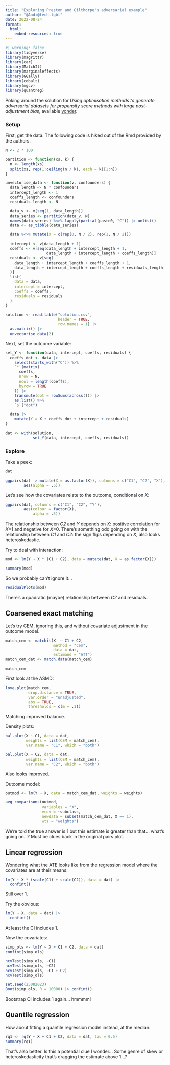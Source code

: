 ```yaml
---
title: "Exploring Preston and Gilthorpe's adversarial example"
author: "@Andi@tech.lgbt"
date: 2022-08-24
format:
  html:
    embed-resources: true
---
```


```r
#| warning: false
library(tidyverse)
library(magrittr)
library(car)
library(MatchIt)
library(marginaleffects)
library(GGally)
library(cobalt)
library(mgcv)
library(quantreg)
```

Poking around the solution for *Using optimisation methods to generate adversarial datasets for propensity score methods with large post-adjustment bias*, available [yonder](https://osf.io/d279k/).

### Setup

First, get the data. The following code is hiked out of the Rmd provided by the authors.

```r
N <- 2 * 100

partition <- function(xs, k) {
  n <- length(xs)
  split(xs, rep(1:ceiling(n / k), each = k)[1:n])
}

unvectorise_data <- function(v, confounders) {
  data_length <- N * confounders
  intercept_length <- 1
  coeffs_length <- confounders
  residuals_length <- N

  data_v <- v[seq(1, data_length)]
  data_series <- partition(data_v, N)
  names(data_series) %<>% lapply(partial(paste0, "C")) |> unlist()
  data <- as_tibble(data_series)

  data %<>% mutate(X = c(rep(0, N / 2), rep(1, N / 2)))

  intercept <- v[data_length + 1]
  coeffs <- v[seq(data_length + intercept_length + 1,
                  data_length + intercept_length + coeffs_length)]
  residuals <- v[seq(
    data_length + intercept_length + coeffs_length + 1,
    data_length + intercept_length + coeffs_length + residuals_length
  )]
  list(
    data = data,
    intercept = intercept,
    coeffs = coeffs,
    residuals = residuals
  )
}

solution <- read.table("solution.csv",
                       header = TRUE,
                       row.names = 1) |>
  as.matrix() |>
  unvectorise_data(2)
```

Next, set the outcome variable:

```r
set_Y <- function(data, intercept, coeffs, residuals) {
  coeffs_dot <- data |>
    select(starts_with("C")) %>%
    `*`(matrix(
      coeffs,
      nrow = N,
      ncol = length(coeffs),
      byrow = TRUE
    )) |>
    transmute(dot = rowSums(across())) |>
    as.list() %>%
    `$`("dot")

  data |>
    mutate(Y = X + coeffs_dot + intercept + residuals)
}

dat <- with(solution,
            set_Y(data, intercept, coeffs, residuals))
```

### Explore

Take a peek:

```r
dat
```

```r
ggpairs(dat |> mutate(X = as.factor(X)), columns = c("C1", "C2", "X"),
        aes(alpha = .5))
```

Let's see how the covariates relate to the outcome, conditional on *X*:

```r
ggpairs(dat, columns = c("C1", "C2", "Y"),
        aes(colour = factor(X),
            alpha = .5))
```

The relationship between *C2* and *Y* depends on *X*: positive correlation for *X*=1 and negative for *X*=0. There's something odd going on with the relationship between *C1* and *C2*: the sign flips depending on *X*, also looks heteroskedastic.

Try to deal with interaction:

```r
mod <- lm(Y ~ X * (C1 + C2), data = mutate(dat, X = as.factor(X)))
```

```r
summary(mod)
```

So we probably can't ignore it...

```r
residualPlots(mod)
```

There's a quadratic (maybe) relationship between *C2* and residuals.

## Coarsened exact matching

Let's try CEM, ignoring this, and without covariate adjustment in the outcome model.

```r
match_cem <- matchit(X  ~ C1 + C2,
                     method = "cem",
                     data = dat,
                     estimand = "ATT")
match_cem_dat <- match.data(match_cem)
```

```r
match_cem
```

First look at the ASMD:

```r
love.plot(match_cem, 
          drop.distance = TRUE, 
          var.order = "unadjusted",
          abs = TRUE,
          thresholds = c(m = .1))
```

Matching improved balance.

Density plots:

```r
bal.plot(X ~ C1, data = dat, 
         weights = list(CEM = match_cem),
         var.name = "C1", which = "both")
```

```r
bal.plot(X ~ C2, data = dat, 
         weights = list(CEM = match_cem),
         var.name = "C2", which = "both")
```

Also looks improved.

Outcome model:

```r
outmod <- lm(Y ~ X, data = match_cem_dat, weights = weights)

avg_comparisons(outmod,
                variables = "X",
                vcov = ~subclass,
                newdata = subset(match_cem_dat, X == 1),
                wts = "weights")
```

We're told the true answer is 1 but this estimate is greater than that... what's going on...? Must be clues back in the original pairs plot.

## Linear regression

Wondering what the ATE looks like from the regression model where the covariates are at their means:

```r
lm(Y ~ X * (scale(C1) + scale(C2)), data = dat) |>
  confint()
```

Still over 1.

Try the obvious:

```r
lm(Y ~ X, data = dat) |>
  confint()
```

At least the CI includes 1.

Now the covariates:

```r
simp_ols <- lm(Y ~ X + C1 + C2, data = dat)
confint(simp_ols)
```

```r
ncvTest(simp_ols, ~C1)
ncvTest(simp_ols, ~C2)
ncvTest(simp_ols, ~C1 + C2)
ncvTest(simp_ols)
```

```r
set.seed(25082023)
Boot(simp_ols, R = 10000) |> confint()
```

Bootstrap CI includes 1 again... hmmmm!

## Quantile regression

How about fitting a quantile regression model instead, at the median:

```r
rq1 <- rq(Y ~ X + C1 + C2, data = dat, tau = 0.5)
summary(rq1)
```

That's also better. Is this a potential clue I wonder... Some genre of skew or heteroskedasticity that's dragging the estimate above 1...?
